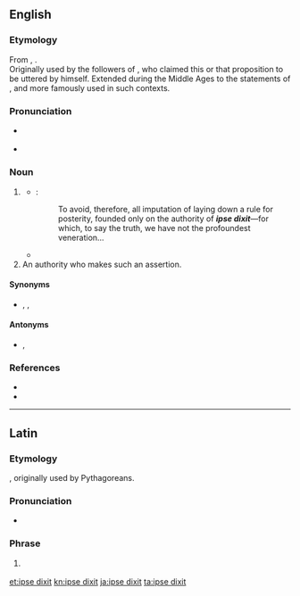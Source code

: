 ==English==

===Etymology===
From {{bor|en|la|ipse dīxit||he himself said it}}, {{calque|en|grc|αὐτὸς ἔφα|nocap=1}}.<br/>Originally used by the followers of {{l|en|Pythagoreanism}}, who claimed this or that proposition to be uttered by {{l|en|Pythagoras}} himself. Extended during the Middle Ages to the statements of {{l|en|Aristotle}}, and more famously used in such contexts.

===Pronunciation===
{{wikipedia}}
* {{a|UK}} {{IPA|/ˌɪpseɪ ˈdɪksɪt/|/ˌɪpsiː ˈdɪksɪt/|lang=en}}
* {{a|US}} {{IPA|/ˌɪpsi ˈdɪksɪt/|lang=en}}

===Noun===
{{en-noun|ipse dixits|head=ipse dixit}}

# {{lb|en|logical fallacy}} {{def|A [[dogmatic]] and [[unproved]] [[proposition]] that is accepted solely on the [[authority]] of someone who is known to have [[assert]]ed it; a [[dictum]].}}
#* {{RQ:Fielding Tom Jones|V|i}}:
#*: To avoid, therefore, all imputation of laying down a rule for posterity, founded only on the authority of '''''ipse dixit'''''—for which, to say the truth, we have not the profoundest veneration...
#* {{quote-hansard
|date=August 21 1858
|speaker={{w|Stephen A. Douglas}}
|debate={{w|Lincoln–Douglas debates of 1858|Rejoinder at Ottawa, Illinois}}
|passage=Mr. Lincoln has not character enough for integrity and truth, merely on his own '''''ipse dixit''''', to arraign President Buchanan, President Pierce, and nine Judges of the Supreme Court, not one of whom would be complimented by being put on an equality with him. There is an unpardonable presumption in a man putting himself up before thousands of people, and pretending that his '''''ipse dixit''''', without proof, without fact, and without truth, is enough to bring down and destroy the purest and best of living men.
}}
# An authority who makes such an assertion.

====Synonyms====
* {{sense|unproved dogmatic assertion}} {{l|en|ad verecundiam}}, {{l|en|appeal to authority}}, {{l|en|ipsedixitism}}

====Antonyms====
* {{sense|unproved dogmatic assertion}} {{l|en|ad hominem}}, {{l|en|argumentum ad hominem}}

===References===
* {{R:OED2}}
* {{R:Oxford Dictionaries Online}}

----

==Latin==

===Etymology===
{{calque|la|grc|αὐτὸς ἔφα||he himself said it}}, originally used by Pythagoreans.

===Pronunciation===
{{wikipedia|lang=la}}
* {{la-IPA|ipse dīxit|eccl=yes}}

===Phrase===
{{la-phrase|head=[[ipse]] [[dīxit]]}}

# {{lb|la|logical fallacy|chiefly|_|Medieval Latin}} {{non-gloss definition|Used after a statement claimed to be by {{l|en|Aristotle}}, whose absolete authority made it {{l|en|incontestable}}.}}

[[et:ipse dixit]]
[[kn:ipse dixit]]
[[ja:ipse dixit]]
[[ta:ipse dixit]]